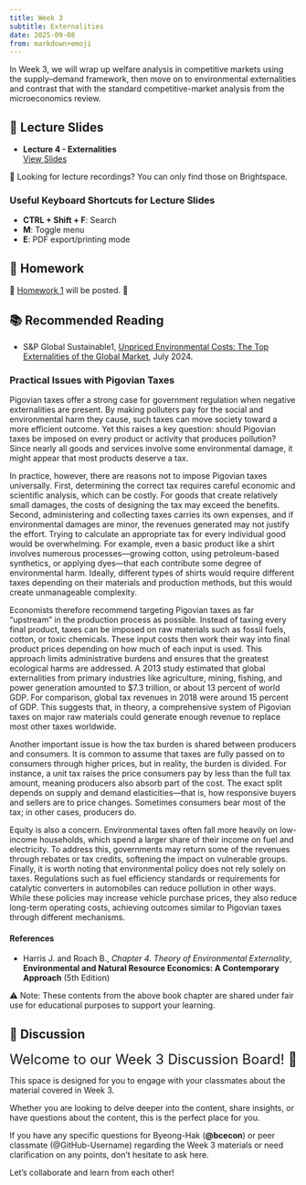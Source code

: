 ```yaml
---
title: Week 3
subtitle: Externalities
date: 2025-09-08
from: markdown+emoji
---
```


In Week 3, we will wrap up welfare analysis in competitive markets using the supply–demand framework, then move on to environmental externalities and contrast that with the standard competitive-market analysis from the microeconomics review.


## 🏫 Lecture Slides 

- **Lecture 4 - Externalities**  
  [View Slides](../econ-lec/econ-340-lec-04-2025-0905.html){target="_blank"}  


🎥 Looking for lecture recordings? You can only find those on Brightspace.


### Useful Keyboard Shortcuts for Lecture Slides
- **CTRL + Shift + F**: Search
- **M**: Toggle menu
- **E**: PDF export/printing mode


<!-- ## ✍️ Classwork -->

<!-- 🏫 [Classwork 2](../econ-cw/econ-340-cw-02.html){target="_blank"} reviews the welfare analysis of externalities. 🏫   -->


## 📝 Homework
🏡 [Homework 1](../econ-hw/econ-340-hw-01.html){target="_blank"} will be posted. 🏡



## 📚 Recommended Reading

- S&P Global Sustainable1, [Unpriced Environmental Costs: The Top Externalities of the Global Market](https://bcecon.github.io/docs/Unpriced-Environmental-Costs-The-Top-Externalities-of-the-Global-Market-Report.pdf), July 2024.

### Practical Issues with Pigovian Taxes

Pigovian taxes offer a strong case for government regulation when negative externalities are present. By making polluters pay for the social and environmental harm they cause, such taxes can move society toward a more efficient outcome. Yet this raises a key question: should Pigovian taxes be imposed on every product or activity that produces pollution? Since nearly all goods and services involve some environmental damage, it might appear that most products deserve a tax.

In practice, however, there are reasons not to impose Pigovian taxes universally. First, determining the correct tax requires careful economic and scientific analysis, which can be costly. For goods that create relatively small damages, the costs of designing the tax may exceed the benefits. Second, administering and collecting taxes carries its own expenses, and if environmental damages are minor, the revenues generated may not justify the effort. Trying to calculate an appropriate tax for every individual good would be overwhelming. For example, even a basic product like a shirt involves numerous processes—growing cotton, using petroleum-based synthetics, or applying dyes—that each contribute some degree of environmental harm. Ideally, different types of shirts would require different taxes depending on their materials and production methods, but this would create unmanageable complexity.

Economists therefore recommend targeting Pigovian taxes as far “upstream” in the production process as possible. Instead of taxing every final product, taxes can be imposed on raw materials such as fossil fuels, cotton, or toxic chemicals. These input costs then work their way into final product prices depending on how much of each input is used. This approach limits administrative burdens and ensures that the greatest ecological harms are addressed. A 2013 study estimated that global externalities from primary industries like agriculture, mining, fishing, and power generation amounted to $7.3 trillion, or about 13 percent of world GDP. For comparison, global tax revenues in 2018 were around 15 percent of GDP. This suggests that, in theory, a comprehensive system of Pigovian taxes on major raw materials could generate enough revenue to replace most other taxes worldwide.

Another important issue is how the tax burden is shared between producers and consumers. It is common to assume that taxes are fully passed on to consumers through higher prices, but in reality, the burden is divided. For instance, a unit tax raises the price consumers pay by less than the full tax amount, meaning producers also absorb part of the cost. The exact split depends on supply and demand elasticities—that is, how responsive buyers and sellers are to price changes. Sometimes consumers bear most of the tax; in other cases, producers do.

Equity is also a concern. Environmental taxes often fall more heavily on low-income households, which spend a larger share of their income on fuel and electricity. To address this, governments may return some of the revenues through rebates or tax credits, softening the impact on vulnerable groups. Finally, it is worth noting that environmental policy does not rely solely on taxes. Regulations such as fuel efficiency standards or requirements for catalytic converters in automobiles can reduce pollution in other ways. While these policies may increase vehicle purchase prices, they also reduce long-term operating costs, achieving outcomes similar to Pigovian taxes through different mechanisms.

#### References
- Harris J. and Roach B., *Chapter 4. Theory of Environmental Externality*, **Environmental and Natural Resource Economics: A Contemporary Approach** (5th Edition)

⚠️ Note: These contents from the above book chapter are shared under fair use for educational purposes to support your learning.


## 💬 Discussion

<font size = "5">Welcome to our Week 3 Discussion Board! 👋 </font>


This space is designed for you to engage with your classmates about the material covered in Week 3.

Whether you are looking to delve deeper into the content, share insights, or have questions about the content, this is the perfect place for you.

If you have any specific questions for Byeong-Hak (**@bcecon**) or peer classmate (@GitHub-Username) regarding the Week 3 materials or need clarification on any points, don't hesitate to ask here. 

Let's collaborate and learn from each other!
